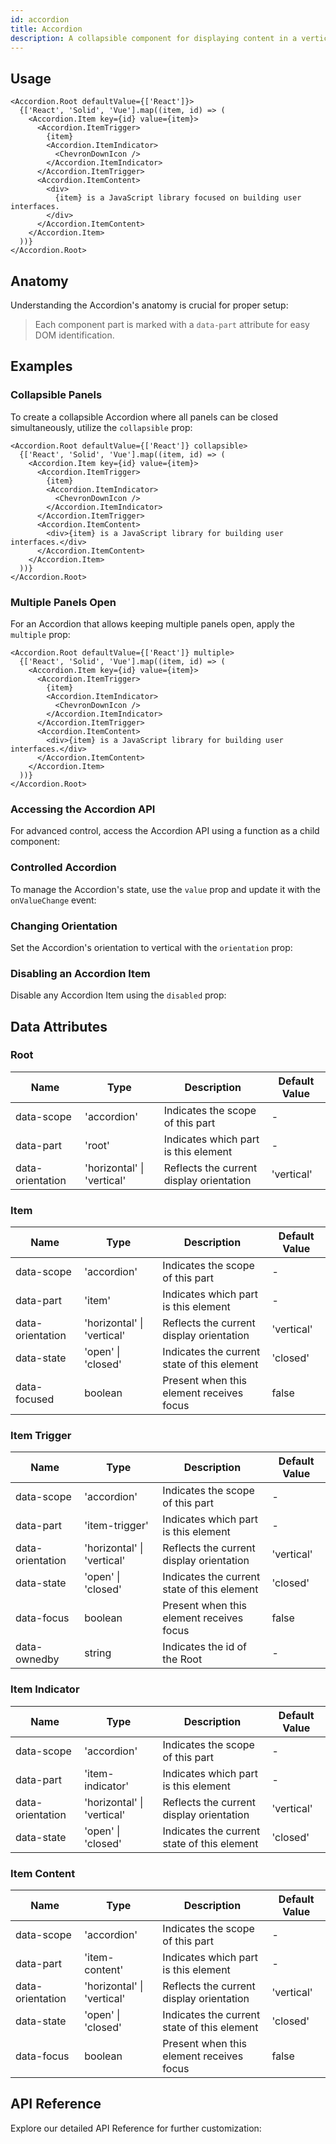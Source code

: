 ```yaml
---
id: accordion
title: Accordion
description: A collapsible component for displaying content in a vertical stack.
---
```



## Usage

```tsx live story=Basic
<Accordion.Root defaultValue={['React']}>
  {['React', 'Solid', 'Vue'].map((item, id) => (
    <Accordion.Item key={id} value={item}>
      <Accordion.ItemTrigger>
        {item}
        <Accordion.ItemIndicator>
          <ChevronDownIcon />
        </Accordion.ItemIndicator>
      </Accordion.ItemTrigger>
      <Accordion.ItemContent>
        <div>
          {item} is a JavaScript library focused on building user interfaces.
        </div>
      </Accordion.ItemContent>
    </Accordion.Item>
  ))}
</Accordion.Root>
```

## Anatomy

Understanding the Accordion's anatomy is crucial for proper setup:

> Each component part is marked with a `data-part` attribute for easy DOM
> identification.

<Anatomy id="accordion" />

## Examples

### Collapsible Panels

To create a collapsible Accordion where all panels can be closed simultaneously,
utilize the `collapsible` prop:

```tsx live story=Collapsible
<Accordion.Root defaultValue={['React']} collapsible>
  {['React', 'Solid', 'Vue'].map((item, id) => (
    <Accordion.Item key={id} value={item}>
      <Accordion.ItemTrigger>
        {item}
        <Accordion.ItemIndicator>
          <ChevronDownIcon />
        </Accordion.ItemIndicator>
      </Accordion.ItemTrigger>
      <Accordion.ItemContent>
        <div>{item} is a JavaScript library for building user interfaces.</div>
      </Accordion.ItemContent>
    </Accordion.Item>
  ))}
</Accordion.Root>
```

### Multiple Panels Open

For an Accordion that allows keeping multiple panels open, apply the `multiple`
prop:

```tsx live story=Multiple
<Accordion.Root defaultValue={['React']} multiple>
  {['React', 'Solid', 'Vue'].map((item, id) => (
    <Accordion.Item key={id} value={item}>
      <Accordion.ItemTrigger>
        {item}
        <Accordion.ItemIndicator>
          <ChevronDownIcon />
        </Accordion.ItemIndicator>
      </Accordion.ItemTrigger>
      <Accordion.ItemContent>
        <div>{item} is a JavaScript library for building user interfaces.</div>
      </Accordion.ItemContent>
    </Accordion.Item>
  ))}
</Accordion.Root>
```

### Accessing the Accordion API

For advanced control, access the Accordion API using a function as a child
component:

<Story id="RenderProp" />

### Controlled Accordion

To manage the Accordion's state, use the `value` prop and update it with the
`onValueChange` event:

<Story id="Controlled" />

### Changing Orientation

Set the Accordion's orientation to vertical with the `orientation` prop:

<Story id="Vertical" />

### Disabling an Accordion Item

Disable any Accordion Item using the `disabled` prop:

<Story id="Disabled" />

## Data Attributes

### Root

| Name             | Type                       | Description                              | Default Value |
|------------------|----------------------------|------------------------------------------|---------------|
| data-scope       | 'accordion'                | Indicates the scope of this part         | -             |
| data-part        | 'root'                     | Indicates which part is this element     | -             |
| data-orientation | 'horizontal' \| 'vertical' | Reflects the current display orientation | 'vertical'    |

### Item

| Name             | Type                       | Description                                 | Default Value |
|------------------|----------------------------|---------------------------------------------|---------------|
| data-scope       | 'accordion'                | Indicates the scope of this part            | -             |
| data-part        | 'item'                     | Indicates which part is this element        | -             |
| data-orientation | 'horizontal' \| 'vertical' | Reflects the current display orientation    | 'vertical'    |
| data-state       | 'open' \| 'closed'         | Indicates the current state of this element | 'closed'      |
| data-focused     | boolean                    | Present when this element receives focus    | false         |

### Item Trigger

| Name             | Type                       | Description                                 | Default Value |
|------------------|----------------------------|---------------------------------------------|---------------|
| data-scope       | 'accordion'                | Indicates the scope of this part            | -             |
| data-part        | 'item-trigger'             | Indicates which part is this element        | -             |
| data-orientation | 'horizontal' \| 'vertical' | Reflects the current display orientation    | 'vertical'    |
| data-state       | 'open' \| 'closed'         | Indicates the current state of this element | 'closed'      |
| data-focus       | boolean                    | Present when this element receives focus    | false         |
| data-ownedby     | string                     | Indicates the id of the Root                | -             |

### Item Indicator

| Name             | Type                       | Description                                 | Default Value |
|------------------|----------------------------|---------------------------------------------|---------------|
| data-scope       | 'accordion'                | Indicates the scope of this part            | -             |
| data-part        | 'item-indicator'           | Indicates which part is this element        | -             |
| data-orientation | 'horizontal' \| 'vertical' | Reflects the current display orientation    | 'vertical'    |
| data-state       | 'open' \| 'closed'         | Indicates the current state of this element | 'closed'      |

### Item Content 

| Name             | Type                       | Description                                 | Default Value |
|------------------|----------------------------|---------------------------------------------|---------------|
| data-scope       | 'accordion'                | Indicates the scope of this part            | -             |
| data-part        | 'item-content'             | Indicates which part is this element        | -             |
| data-orientation | 'horizontal' \| 'vertical' | Reflects the current display orientation    | 'vertical'    |
| data-state       | 'open' \| 'closed'         | Indicates the current state of this element | 'closed'      |
| data-focus       | boolean                    | Present when this element receives focus    | false         |

## API Reference

Explore our detailed API Reference for further customization: 

<ComponentTypes />
